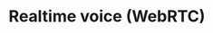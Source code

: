 ---
pcx_content_type: navigation
title: Realtime voice (WebRTC)
external_link: /calls/
sidebar:
  order: 4
head: []
description: Build real-time serverless video, audio and data applications.
---